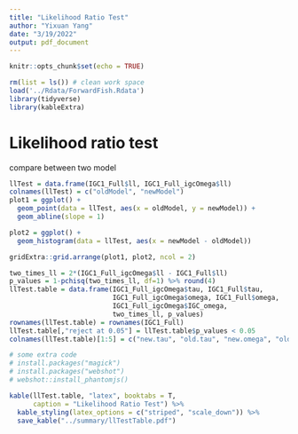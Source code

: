 ```yaml
---
title: "Likelihood Ratio Test"
author: "Yixuan Yang"
date: "3/19/2022"
output: pdf_document
---
```


```r
knitr::opts_chunk$set(echo = TRUE)
```

```r
rm(list = ls()) # clean work space
load('../Rdata/ForwardFish.Rdata')
library(tidyverse)
library(kableExtra)
```

# Likelihood ratio test

compare between two model

```r
llTest = data.frame(IGC1_Full$ll, IGC1_Full_igcOmega$ll)
colnames(llTest) = c("oldModel", "newModel")
plot1 = ggplot() +
  geom_point(data = llTest, aes(x = oldModel, y = newModel)) +
  geom_abline(slope = 1)

plot2 = ggplot() +
  geom_histogram(data = llTest, aes(x = newModel - oldModel))

gridExtra::grid.arrange(plot1, plot2, ncol = 2)

two_times_ll = 2*(IGC1_Full_igcOmega$ll - IGC1_Full$ll)
p_values = 1-pchisq(two_times_ll, df=1) %>% round(4)
llTest.table = data.frame(IGC1_Full_igcOmega$tau, IGC1_Full$tau,
                          IGC1_Full_igcOmega$omega, IGC1_Full$omega,
                          IGC1_Full_igcOmega$IGC_omega,
                          two_times_ll, p_values)
rownames(llTest.table) = rownames(IGC1_Full)
llTest.table[,"reject at 0.05"] = llTest.table$p_values < 0.05
colnames(llTest.table)[1:5] = c("new.tau", "old.tau", "new.omega", "old.omega", "igc omega")

# some extra code
# install.packages("magick")
# install.packages("webshot")
# webshot::install_phantomjs()

kable(llTest.table, "latex", booktabs = T, 
      caption = "Likelihood Ratio Test") %>% 
  kable_styling(latex_options = c("striped", "scale_down")) %>%
  save_kable("../summary/llTestTable.pdf")
```
